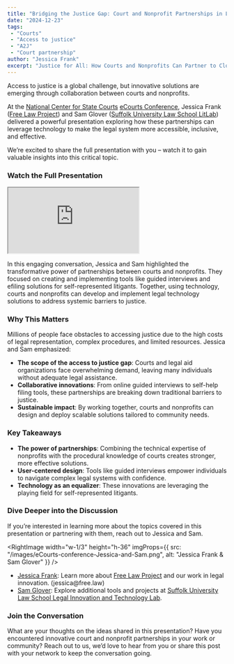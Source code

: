 ```yaml
---
title: "Bridging the Justice Gap: Court and Nonprofit Partnerships in Legal Technology"
date: "2024-12-23"
tags:
 - "Courts"
 - "Access to justice"
 - "A2J"
 - "Court partnership"
author: "Jessica Frank"
excerpt: "Justice for All: How Courts and Nonprofits Can Partner to Close the Justice Gap with Technology. Watch the eCourts talk!"
---
```


<p className="lead">
Access to justice is a global challenge, but innovative solutions are emerging through collaboration between courts
and nonprofits.
</p>

At the <a href="https://www.ncsc.org/">National Center for State Courts</a>
<a href="https://e-courts.org/">eCourts Conference</a>, Jessica Frank (<a href="https://free.law">Free Law Project</a>) and Sam Glover (<a href="https://suffolklitlab.org/">Suffolk University Law School LitLab</a>) delivered a powerful
presentation exploring how these partnerships can leverage technology to make the legal system more accessible, inclusive, and effective.

We’re excited to share the full presentation with you – watch it to gain valuable insights into this critical topic.

### Watch the Full Presentation

<div style={{padding: "56.25% 0 0 0", position: "relative"}}>
  <iframe
    src="https://player.vimeo.com/video/1038971670?badge=0&amp;autopause=0&amp;player_id=0&amp;app_id=58479"
    allow="autoplay; fullscreen; picture-in-picture; clipboard-write"
    style={{position: "absolute", top: 0, left: 0, width: "100%", height: "100%"}}
    title="Building Access to Justice Infrastructure">
  </iframe>
</div>
<script src="https://player.vimeo.com/api/player.js"></script>

In this engaging conversation, Jessica and Sam highlighted the transformative power of partnerships between courts and
nonprofits. They focused on creating and implementing tools like guided interviews and efiling solutions for
self-represented litigants. Together, using technology, courts and nonprofits can develop and implement legal technology
solutions to address systemic barriers to justice.

### Why This Matters

Millions of people face obstacles to accessing justice due to the high costs of legal representation, complex
procedures, and limited resources. Jessica and Sam emphasized:
<ul>
  <li><strong>The scope of the access to justice gap</strong>: Courts and legal aid organizations face overwhelming demand,
    leaving many individuals without adequate legal assistance.</li>
  <li><strong>Collaborative innovations</strong>: From online guided interviews to self-help filing tools, these partnerships
    are breaking down traditional barriers to justice.</li>
  <li><strong>Sustainable impact</strong>: By working together, courts and nonprofits can design and deploy scalable solutions
    tailored to community needs.</li>
</ul>

### Key Takeaways

<ul>
  <li><strong>The power of partnerships</strong>: Combining the technical expertise of nonprofits with the procedural knowledge
    of courts creates stronger, more effective solutions.</li>
  <li><strong>User-centered design</strong>: Tools like guided interviews empower individuals to navigate complex legal systems
    with confidence.</li>
  <li><strong>Technology as an equalizer</strong>: These innovations are leveraging the playing field for self-represented
    litigants.</li>
</ul>

### Dive Deeper into the Discussion

If you’re interested in learning more about the topics covered in this presentation or partnering with them, reach out
to Jessica and Sam.

<RightImage
  width="w-1/3"
  height="h-36"
  imgProps={{
    src: "/images/eCourts-conference-Jessica-and-Sam.png",
    alt: "Jessica Frank & Sam Glover"
  }}
/>

<ul>
  <li>
    <a href="https://free.law/team/">Jessica Frank</a>: Learn more about <a href="https://free.law">Free Law Project</a>
    and our work in legal innovation. (jessica@free.law)
  </li>
  <li>
    <a href="https://suffolklitlab.org/team/#sam-glover">Sam Glover</a>: Explore additional tools and projects at
    <a href="https://suffolklitlab.org/">Suffolk University Law School Legal Innovation and Technology Lab</a>.
  </li>
</ul>

### Join the Conversation

What are your thoughts on the ideas shared in this presentation? Have you encountered innovative court and nonprofit
partnerships in your work or community? Reach out to us, we’d love to hear from you or share this post with your
network to keep the conversation going.
